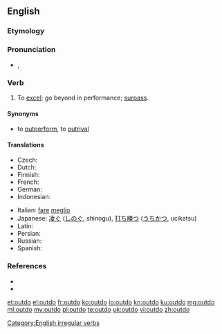==English==

===Etymology===
{{prefix|out|do}}

===Pronunciation===
* {{a|US}} {{IPA|/aʊtˈdu/}}, {{X-SAMPA|/aUt"du/}}

===Verb===
{{en-verb|outdoes|outdoing|outdid|outdone}}

# {{transitive}} To [[excel]]; go beyond in performance; [[surpass]].

====Synonyms====
* {{sense|to surpass}} to [[outperform]], to [[outrival]]

====Translations====
{{trans-top|to go beyond}}
* Czech: {{t-|cs|překonat}}
* Dutch: {{t+|nl|overtreffen}}
* Finnish: {{t-|fi|päihittää}}
* French: {{t+|fr|surpasser}}
* German: {{t-|de|übertreffen}}
* Indonesian: {{t+|id|lampau|alt=melampaui}}
{{trans-mid}}
* Italian: [[fare]] [[meglio]]
* Japanese: [[凌ぐ]] ([[しのぐ]], shinogu), [[打ち勝つ]] ([[うちかつ]], ucikatsu)
* Latin: {{t-|la|supero|alt=superō}}
* Persian: {{t-|fa|بهتر انجام دادن از کسی دیگر}}
* Russian: {{t+|ru|превзойти}}
* Spanish: {{t+|es|exceder}} {{t-|es|sobrepasar}}
{{trans-bottom}}

===References===
* {{R:Century 1911}}
* {{R:Webster 1913}}

[[Category:English irregular verbs]]

[[et:outdo]]
[[el:outdo]]
[[fr:outdo]]
[[ko:outdo]]
[[io:outdo]]
[[kn:outdo]]
[[ku:outdo]]
[[mg:outdo]]
[[ml:outdo]]
[[my:outdo]]
[[pl:outdo]]
[[te:outdo]]
[[uk:outdo]]
[[vi:outdo]]
[[zh:outdo]]